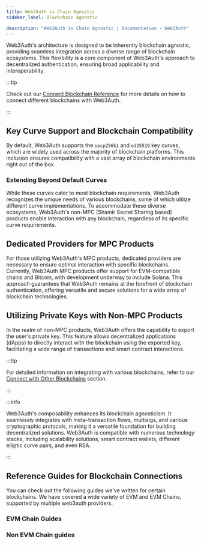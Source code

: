 ```yaml
---
title: Web3Auth is Chain Agnostic
sidebar_label: Blockchain Agnostic

description: "Web3Auth is Chain Agnostic | Documentation - Web3Auth"
---
```



Web3Auth's architecture is designed to be inherently blockchain agnostic, providing seamless
integration across a diverse range of blockchain ecosystems. This flexibility is a core component of
Web3Auth's approach to decentralized authentication, ensuring broad applicability and
interoperability.

:::tip

Check out our [Connect Blockchain Reference](/connect-blockchain) for more details on how to connect
different blockchains with Web3Auth.

:::

## Key Curve Support and Blockchain Compatibility

By default, Web3Auth supports the `secp256k1` and `ed25519` key curves, which are widely used across
the majority of blockchain platforms. This inclusion ensures compatibility with a vast array of
blockchain environments right out of the box.

### Extending Beyond Default Curves

While these curves cater to most blockchain requirements, Web3Auth recognizes the unique needs of
various blockchains, some of which utilize different curve implementations. To accommodate these
diverse ecosystems, Web3Auth's non-MPC (Shamir Secret Sharing based) products enable interaction
with any blockchain, regardless of its specific curve requirements.

## Dedicated Providers for MPC Products

For those utilizing Web3Auth's MPC products, dedicated providers are necessary to ensure optimal
interaction with specific blockchains. Currently, Web3Auth MPC products offer support for
EVM-compatible chains and Bitcoin, with development underway to include Solana. This approach
guarantees that Web3Auth remains at the forefront of blockchain authentication, offering versatile
and secure solutions for a wide array of blockchain technologies.

## Utilizing Private Keys with Non-MPC Products

In the realm of non-MPC products, Web3Auth offers the capability to export the user's private key.
This feature allows decentralized applications (dApps) to directly interact with the blockchain
using the exported key, facilitating a wide range of transactions and smart contract interactions.

:::tip

For detailed information on integrating with various blockchains, refer to our
[Connect with Other Blockchains](/connect-blockchain/other/) section.

:::

:::info

Web3Auth's composability enhances its blockchain agnosticism. It seamlessly integrates with
meta-transaction flows, multisigs, and various cryptographic protocols, making it a versatile
foundation for building decentralized solutions. Web3Auth is compatible with numerous technology
stacks, including scalability solutions, smart contract wallets, different elliptic curve pairs, and
even RSA.

:::

## Reference Guides for Blockchain Connections

You can check out the following guides we've written for certain blockchains. We have covered a wide
variety of EVM and EVM Chains, supported by multiple web3auth providers.

### EVM Chain Guides

<EVMChains />

### Non EVM Chain guides

<OtherChains />
